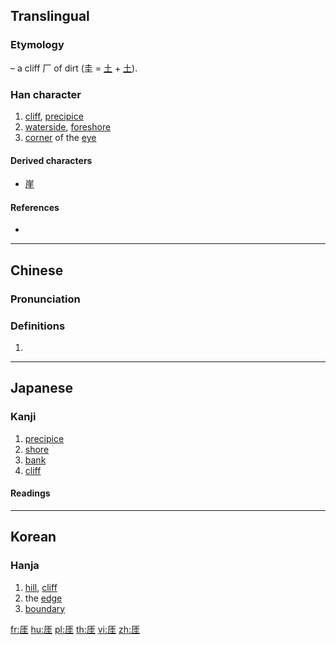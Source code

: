 ==Translingual==

===Etymology===
{{Han compound|厂|t1=cliff|圭|ls=psc|c1=s|c2=p}} – a cliff 厂 of dirt (圭 = [[土]] + [[土]]).

===Han character===
{{Han char|rn=27|rad=厂|as=06|sn=8|four=|canj=MGG|ids=⿸厂圭}}

# [[cliff]], [[precipice]]
# [[waterside]], [[foreshore]]
# [[corner]] of the [[eye]]

====Derived characters====
* [[崖]]

====References====
* {{Han ref|kx=0161.080|dkj=02930|dj=0367.310|hdz=10070.120|uh=5393|ud=21395}}

----

==Chinese==
{{zh-forms}}

===Pronunciation===
{{zh-pron
|m=yá
|c=ngaai4
|mc=y
|oc=y
|ma=
|cat=n
}}

===Definitions===
# {{rfdef|lang=zh}}

----

==Japanese==

===Kanji===
{{ja-kanji|grade=|rs=厂06}}

# [[precipice]]
# [[shore]]
# [[bank]]
# [[cliff]]

====Readings====
{{ja-readings|goon=[[げ]] (ge)|kanon=[[がい]] (gai)|kun=[[がけ]] (gake), [[きし]] (kishi), [[かたへ]] (katahe), [[はて]] (hate)}}

----

==Korean==

===Hanja===
{{ko-hanja|hangeul=애|rv=ae|mr=ae}}

# [[hill]], [[cliff]]
# the [[edge]]
# [[boundary]]

[[fr:厓]]
[[hu:厓]]
[[pl:厓]]
[[th:厓]]
[[vi:厓]]
[[zh:厓]]